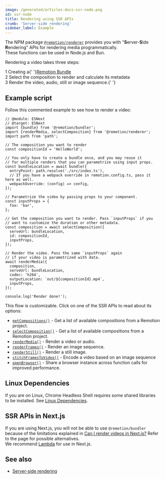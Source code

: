 ```yaml
---
image: /generated/articles-docs-ssr-node.png
id: ssr-node
title: Rendering using SSR APIs
crumb: 'Server-side rendering'
sidebar_label: Example
---
```


The NPM package [`@remotion/renderer`](/docs/renderer) provides you with "**S**erver-**S**ide **R**endering" APIs for rendering media programmatically.  
These functions can be used in Node.js and Bun.

Rendering a video takes three steps:

<div>
  <Step>1</Step> Creating a{' '}<a href="/docs/terminology/bundle">Remotion Bundle</a><br />
  <Step>2</Step> Select the composition to render and calculate its metadata<br />
  <Step>3</Step> Render the video, audio, still or image sequence.{' '}
</div>

## Example script

Follow this commented example to see how to render a video:

```tsx twoslash title="render.mjs"
// @module: ESNext
// @target: ESNext
import {bundle} from '@remotion/bundler';
import {renderMedia, selectComposition} from '@remotion/renderer';
import path from 'path';

// The composition you want to render
const compositionId = 'HelloWorld';

// You only have to create a bundle once, and you may reuse it
// for multiple renders that you can parametrize using input props.
const bundleLocation = await bundle({
  entryPoint: path.resolve('./src/index.ts'),
  // If you have a webpack override in remotion.config.ts, pass it here as well.
  webpackOverride: (config) => config,
});

// Parametrize the video by passing props to your component.
const inputProps = {
  foo: 'bar',
};

// Get the composition you want to render. Pass `inputProps` if you
// want to customize the duration or other metadata.
const composition = await selectComposition({
  serveUrl: bundleLocation,
  id: compositionId,
  inputProps,
});

// Render the video. Pass the same `inputProps` again
// if your video is parametrized with data.
await renderMedia({
  composition,
  serveUrl: bundleLocation,
  codec: 'h264',
  outputLocation: `out/${compositionId}.mp4`,
  inputProps,
});

console.log('Render done!');
```

This flow is customizable. Click on one of the SSR APIs to read about its options:

- [`getCompositions()`](/docs/renderer/get-compositions) - Get a list of available compositions from a Remotion project.
- [`selectComposition()`](/docs/renderer/select-composition) - Get a list of available compositions from a Remotion project.
- [`renderMedia()`](/docs/renderer/render-media) - Render a video or audio.
- [`renderFrames()`](/docs/renderer/render-frames) - Render an image sequence.
- [`renderStill()`](/docs/renderer/render-still) - Render a still image.
- [`stitchFramesToVideo()`](/docs/renderer/stitch-frames-to-video) - Encode a video based on an image sequence
- [`openBrowser()`](/docs/renderer/open-browser) - Share a browser instance across function calls for improved performance.

## Linux Dependencies

If you are on Linux, Chrome Headless Shell requires some shared libraries to be installed. See [Linux Dependencies](/docs/miscellaneous/linux-dependencies).

## SSR APIs in Next.js

If you are using Next.js, you will not be able to use `@remotion/bundler` because of the limitations explained in [Can I render videos in Next.js?](https://www.remotion.dev/docs/miscellaneous/vercel-functions#can-i-render-videos-in-nextjs) Refer to the page for possible alternatives.  
We recommend [Lambda](/docs/lambda) for use in Next.js.

## See also

- [Server-side rendering](/docs/ssr)
